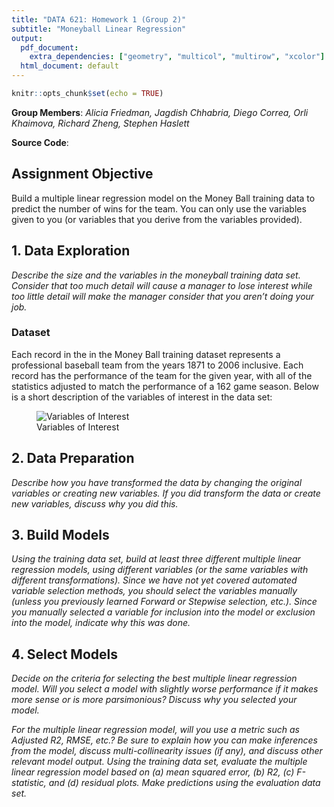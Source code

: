 ```yaml
---
title: "DATA 621: Homework 1 (Group 2)"
subtitle: "Moneyball Linear Regression"
output:
  pdf_document:
    extra_dependencies: ["geometry", "multicol", "multirow", "xcolor"]
  html_document: default
---
```


```r
knitr::opts_chunk$set(echo = TRUE)
```

**Group Members**: _Alicia Friedman, Jagdish Chhabria, Diego Correa, Orli Khaimova, Richard Zheng, Stephen Haslett_

**Source Code**:

## Assignment Objective

Build a multiple linear regression model on the Money Ball training data to predict the number of wins for the team. You can
only use the variables given to you (or variables that you derive from the variables provided).


## 1. Data Exploration

*Describe the size and the variables in the moneyball training data set. Consider that too much detail will cause a
manager to lose interest while too little detail will make the manager consider that you aren’t doing your job.*

### Dataset

Each record in the in the Money Ball training dataset represents a professional baseball team from the years 1871 to 2006 inclusive. Each record
has the performance of the team for the given year, with all of the statistics adjusted to match the performance of a 162 game season.
Below is a short description of the variables of interest in the data set:

![Variables of Interest](./images/variables-of-interest.png)


## 2. Data Preparation

*Describe how you have transformed the data by changing the original variables or creating new variables. If you did transform the data
or create new variables, discuss why you did this.*


## 3. Build Models

*Using the training data set, build at least three different multiple linear regression models, using different variables
(or the same variables with different transformations). Since we have not yet covered automated variable selection methods,
you should select the variables manually (unless you previously learned Forward or Stepwise selection, etc.). Since you manually
selected a variable for inclusion into the model or exclusion into the model, indicate why this was done.*


## 4. Select Models

*Decide on the criteria for selecting the best multiple linear regression model. Will you select a model with slightly
worse performance if it makes more sense or is more parsimonious? Discuss why you selected your model.*

*For the multiple linear regression model, will you use a metric such as Adjusted R2, RMSE, etc.? Be sure to
explain how you can make inferences from the model, discuss multi-collinearity issues (if any), and discuss other
relevant model output. Using the training data set, evaluate the multiple linear regression model based on (a)
mean squared error, (b) R2, (c) F-statistic, and (d) residual plots. Make predictions using the evaluation data set.*

